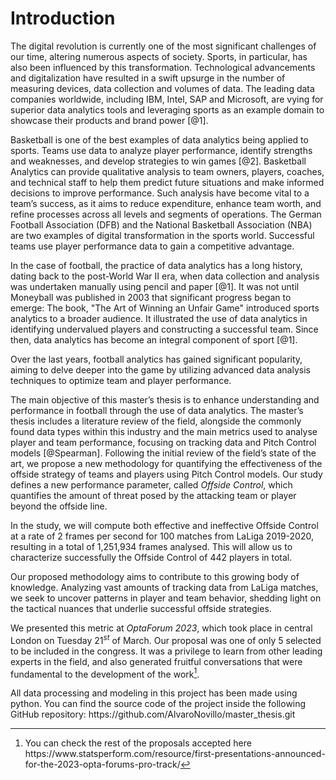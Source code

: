 # Introduction
The digital revolution is currently one of the most significant
challenges of our time, altering numerous aspects of society. Sports,
in particular, has also been influenced by this transformation.
Technological advancements and digitalization have resulted in a swift
upsurge in the number of measuring devices, data collection and volumes
of data. The leading data companies worldwide, including IBM, Intel, SAP
and Microsoft, are vying for superior data analytics tools and
leveraging sports as an example domain to showcase their products and
brand power [@1].

Basketball is one of the best examples of data analytics being
applied to sports. Teams use data to analyze player performance, identify strengths and weaknesses, and develop strategies to win games [@2].  Basketball Analytics can provide qualitative analysis to team owners, players, coaches, and technical staff to help them predict future situations and make informed decisions to improve performance. Such analysis have become vital to a team's success, as it aims to reduce expenditure, enhance team worth, and refine processes across all levels and segments of operations. The German Football Association (DFB) and the National Basketball Association (NBA) are two examples of digital transformation in the sports world. Successful teams use player performance data to gain a competitive advantage.

In the case of football, the practice of data analytics has a long history, dating
back to the post-World War II era, when data collection and analysis was
undertaken manually using pencil and paper [@1]. It was not until
Moneyball was published in 2003 that significant progress began to
emerge: The book, \"The Art of Winning an Unfair Game\" introduced
sports analytics to a broader audience. It illustrated the use of data
analytics in identifying undervalued players and constructing a
successful team. Since then, data analytics has become an integral
component of sport [@1].

Over the last years, football analytics has gained significant
popularity, aiming to delve deeper into the game by utilizing advanced
data analysis techniques to optimize team and player performance. 

The main objective of this master’s thesis is to enhance understanding and performance in football through the use of data analytics. The master’s thesis includes a literature review of the field, alongside the commonly found data types within this industry and the main metrics used to analyse player and team performance, focusing on tracking data and Pitch Control models [@Spearman]. Following the initial review of the field's state of the art, we propose a new methodology for quantifying the effectiveness of the offside strategy of teams and players using Pitch Control models. Our study defines a new performance parameter, called *Offside Control*, which quantifies the amount of threat posed by the attacking team or player beyond the offside line.

In the study, we will compute both effective and ineffective Offside Control at a rate of 2 frames per second for 100 matches from LaLiga 2019-2020, resulting in a total of 1,251,934 frames analysed. This will allow us to characterize successfully the Offside Control of 442 players in total.

Our proposed methodology aims to contribute to this growing body of knowledge. Analyzing vast amounts of tracking data from LaLiga matches, we seek to uncover patterns in player and team behavior, shedding light on the tactical nuances that underlie successful offside strategies.

We presented this metric at *OptaForum 2023*, which took place in central London on Tuesday $21^{st}$ of March. Our proposal was one of only 5 selected to be included in the congress. It was a privilege to learn from other leading experts in the field, and also generated fruitful conversations that were fundamental to the development of the work[^7].

All data processing and modeling in this project has been made using python. You can find the source code of the project inside the following GitHub repository: https://github.com/AlvaroNovillo/master_thesis.git



[^7]: You can check the rest of the proposals accepted here https://www.statsperform.com/resource/first-presentations-announced-for-the-2023-opta-forums-pro-track/